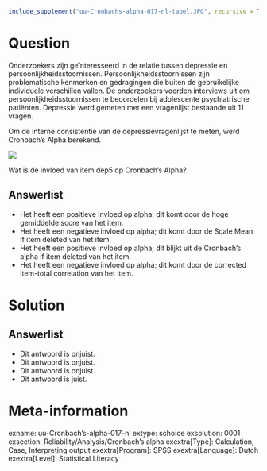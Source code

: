 ```r
include_supplement("uu-Cronbachs-alpha-017-nl-tabel.JPG", recursive = TRUE)
```

Question
========
  
Onderzoekers zijn geïnteresseerd in de relatie tussen depressie en persoonlijkheidsstoornissen. Persoonlijkheidsstoornissen zijn problematische kenmerken en gedragingen die buiten de gebruikelijke individuele verschillen vallen. De onderzoekers voerden interviews uit om persoonlijkheidsstoornissen te beoordelen bij adolescente psychiatrische patiënten. Depressie werd gemeten met een vragenlijst bestaande uit 11 vragen.

Om de interne consistentie van de depressievragenlijst te meten, werd Cronbach’s Alpha berekend.

![](uu-Cronbachs-alpha-017-nl-tabel.JPG)

Wat is de invloed van item dep5 op Cronbach’s Alpha?
  
Answerlist
----------
* Het heeft een positieve invloed op alpha; dit komt door de hoge gemiddelde score van het item.
* Het heeft een negatieve invloed op alpha; dit komt door de Scale Mean if item deleted van het item.
* Het heeft een positieve invloed op alpha; dit blijkt uit de Cronbach’s alpha if item deleted van het item.
* Het heeft een negatieve invloed op alpha; dit komt door de corrected item-total correlation van het item.

Solution
========
  
Answerlist
----------
* Dit antwoord is onjuist.
* Dit antwoord is onjuist.
* Dit antwoord is onjuist.
* Dit antwoord is juist.


Meta-information
================
exname: uu-Cronbach's-alpha-017-nl
extype: schoice
exsolution: 0001
exsection: Reliability/Analysis/Cronbach's alpha
exextra[Type]: Calculation, Case, Interpreting output
exextra[Program]: SPSS
exextra[Language]: Dutch
exextra[Level]: Statistical Literacy

